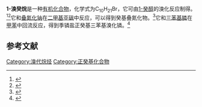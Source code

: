 {{Chembox
| Name = 
| NameEn = 
| ImageFile = 1-Bromo_decane_Structural_Formula_V1.svg
|  ImageSize = 
|  ImageAlt = 
| IUPACName = 
| IUPACNameZh = 
| OtherNames = 正癸基溴<br>1-溴正癸烷
| Section1 = {{Chembox Identifiers
|   CASNo = 112-29-8
|   CASNo_Ref = {{cascite|correct|CAS}}
|   PubChem = 
|   SMILES =  }}
| Section2 = {{Chembox Properties
| C=10 | H=21 | Br=1
|   Appearance = 
|   Density = 1.0683 g·cm<sup>−3</sup>（20 °C）<ref>Komppa, Gust.; Talvitie, Y. Decyl series. ''Journal fuer Praktische Chemie (Leipzig)'', 1932. 135: 193-203. ISSN: 0021-8383.</ref>
|   MeltingPt = {{convert|−30|C|K}}<ref>{{cite journal|journal=Nippon kagaku zassi|volume=76|issue=3|issn=0369-5387|date=1955|pages=281–284|doi=10.1246/nikkashi1948.76.281|url=http://joi.jlc.jst.go.jp/JST.Journalarchive/nikkashi1948/76.281?from=CrossRef|title=On the Preparations and the Melting Points of n Alkyl-bromides|accessdate=2021-01-14|author=Takao Kaneko, Taihei Ainazaki}}</ref>
|   BoilingPt = {{convert|240.6|C|K}}<ref>{{cite journal|journal=Toxicological & Environmental Chemistry|volume=90|issue=6|language=en|issn=0277-2248|date=2008-11|pages=1073–1089|doi=10.1080/02772240701862116|url=http://www.tandfonline.com/doi/abs/10.1080/02772240701862116|title=Normal boiling points of haloalkanes from electrotopological state indices|accessdate=2021-01-14|author=Gordon G. Cash, Suzanne Hartigan, Jay Tunkel}}</ref>
|   Solubility =  }}
| Section3 = {{Chembox Hazards
|   MainHazards = 
|   FlashPt = 
|   Autoignition =  }}
}}
'''1-溴癸烷'''是一种[[有机化合物|有机化合物]]，化学式为C<sub>10</sub>H<sub>21</sub>Br，它可由[[1-癸醇|1-癸醇]]的溴化反应制得。<ref>{{cite journal|journal=Tetrahedron Letters|volume=44|issue=44|language=en|date=2003-10|pages=8143–8147|doi=10.1016/j.tetlet.2003.09.024|url=https://linkinghub.elsevier.com/retrieve/pii/S0040403903021087|title=A mild, phosphine-free method for the conversion of alcohols into halides (Cl, Br, I) via the corresponding O-alkyl isoureas|accessdate=2021-01-14|author=Zhengning Li, Stefano Crosignani, Bruno Linclau|archive-date=2018-06-19|archive-url=https://web.archive.org/web/20180619062729/https://linkinghub.elsevier.com/retrieve/pii/S0040403903021087|dead-url=no}}</ref><ref>{{cite journal|journal=Tetrahedron|volume=63|issue=32|language=en|date=2007-08|pages=7696–7701|doi=10.1016/j.tet.2007.05.017|url=https://linkinghub.elsevier.com/retrieve/pii/S0040402007008472|title=Didecyldimethylammonium bromide (DDAB): a universal, robust, and highly potent phase-transfer catalyst for diverse organic transformations|accessdate=2021-01-14|author=Mandan Chidambaram, Sachin U. Sonavane, Jaima de la Zerda, Yoel Sasson|archive-date=2018-06-19|archive-url=https://web.archive.org/web/20180619111113/https://linkinghub.elsevier.com/retrieve/pii/S0040402007008472|dead-url=no}}</ref>它和[[叠氮化钠|叠氮化钠]]在[[二甲基亚砜|二甲基亚砜]]中反应，可以得到癸基叠氮化物。<ref>{{cite journal|journal=ACS Combinatorial Science|volume=16|issue=10|language=en|issn=2156-8952|date=2014-10-13|pages=513–517|doi=10.1021/co5000932|url=https://pubs.acs.org/doi/10.1021/co5000932|title=One-Pot Synthesis of Au@SiO 2 Catalysts: A Click Chemistry Approach|accessdate=2021-01-14|author=Vera A. Solovyeva, Khanh B. Vu, Zulkifli Merican, Rachid Sougrat, Valentin O. Rodionov|archive-date=2020-11-21|archive-url=https://web.archive.org/web/20201121043429/https://pubs.acs.org/doi/10.1021/co5000932|dead-url=no}}</ref>它和[[三苯基膦|三苯基膦]]在[[甲苯|甲苯]]中回流反应，得到季𬭸盐正癸基三苯基溴化𬭸。<ref>{{cite journal|journal=Journal of Agricultural and Food Chemistry|volume=60|issue=35|language=en|issn=0021-8561|date=2012-09-05|pages=8624–8631|doi=10.1021/jf302872a|url=https://pubs.acs.org/doi/10.1021/jf302872a|title=Synthesis and Inhibitory Activities against Colon Cancer Cell Growth and Proteasome of Alkylresorcinols|accessdate=2021-01-14|author=Yingdong Zhu, Dominique N. Soroka, Shengmin Sang}}</ref>

==参考文献==
{{reflist}}

[[Category:溴代烷烃|Category:溴代烷烃]]
[[Category:正癸基化合物|Category:正癸基化合物]]